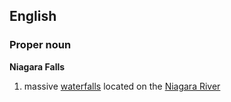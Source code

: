 ==English==
{{wikipedia}}
===Proper noun===
'''Niagara Falls'''
# massive [[waterfall]]s located on the [[Niagara River]]